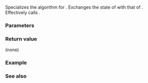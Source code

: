 {{cpp/title|swap&lt;small&gt;(std::unique_lock)&lt;/small&gt;}}
{{cpp/thread/unique_lock/navbar}}
{{dcl begin}}
{{dcl|since=c++11|
template&lt; class Mutex &gt;
void swap( unique_lock&lt;Mutex&gt;&amp; lhs, 
           unique_lock&lt;Mutex&gt;&amp; rhs ) noexcept;
}}
{{dcl end}}

Specializes the {{lc|std::swap}} algorithm for {{lc|std::unique_lock}}. Exchanges the state of {{c|lhs}} with that of {{c|rhs}}. Effectively calls {{c|lhs.swap(rhs)}}.

===Parameters===
{{par begin}}
{{par|lhs, rhs|lock wrappers whose states to swap}}
{{par end}}

===Return value===
(none)

===Example===
{{example
|code=
|output=
}}

===See also===
{{dsc begin}}
{{dsc inc|cpp/thread/unique_lock/dsc swap}}
{{dsc end}}

{{langlinks|de|es|fr|it|ja|pt|ru|zh}}